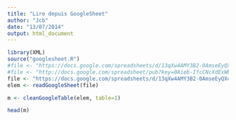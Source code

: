```yaml
---
title: "Lire depuis GoogleSheet"
author: "Jcb"
date: "13/07/2014"
output: html_document
---
```


```r
library(XML)
source("googlesheet.R")
#file <- "https://docs.google.com/spreadsheets/d/13qXw4AMY3B2-0AmseEyQX42y6XBxOYLYEZKZnisEVMs/pubhtml"
#file <- "http://docs.google.com/spreadsheet/pub?key=0Aieb-IfcCNcXdExWbTlPSXNHRlFfRVpPcl80X2ZlNVE&output=html"
file <- "https://docs.google.com/spreadsheets/d/13qXw4AMY3B2-0AmseEyQX42y6XBxOYLYEZKZnisEVMs/edit#gid=89296620"
elem <- readGoogleSheet(file)

m <- cleanGoogleTable(elem, table=1)

head(m)
```
